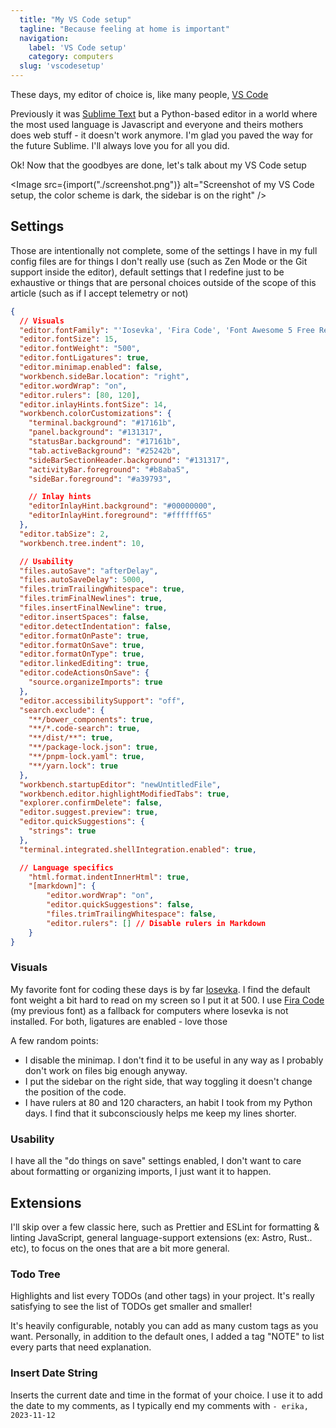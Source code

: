 ```yaml
---
  title: "My VS Code setup"
  tagline: "Because feeling at home is important"
  navigation:
    label: 'VS Code setup'
    category: computers
  slug: 'vscodesetup'
---
```


These days, my editor of choice is, like many people, [VS Code](https://code.visualstudio.com/)

Previously it was [Sublime Text](https://www.sublimetext.com/) but a Python-based editor in a world where the most used language is Javascript and everyone and theirs mothers does web stuff - it doesn't work anymore. I'm glad you paved the way for the future Sublime. I'll always love you for all you did.

Ok! Now that the goodbyes are done, let's talk about my VS Code setup

<Image
	src={import("./screenshot.png")}
	alt="Screenshot of my VS Code setup, the color scheme is dark, the sidebar is on the right"
/>

## Settings

Those are intentionally not complete, some of the settings I have in my full config files are for things I don't really use (such as Zen Mode or the Git support inside the editor), default settings that I redefine just to be exhaustive or things that are personal choices outside of the scope of this article (such as if I accept telemetry or not)

```json title="settings.json"
{
  // Visuals
  "editor.fontFamily": "'Iosevka', 'Fira Code', 'Font Awesome 5 Free Regular', 'Font Awesome 5 Free Solid', 'Font Awesome 5 Brands Regular'",
  "editor.fontSize": 15,
  "editor.fontWeight": "500",
  "editor.fontLigatures": true,
  "editor.minimap.enabled": false,
  "workbench.sideBar.location": "right",
  "editor.wordWrap": "on",
  "editor.rulers": [80, 120],
  "editor.inlayHints.fontSize": 14,
  "workbench.colorCustomizations": {
    "terminal.background": "#17161b",
    "panel.background": "#131317",
    "statusBar.background": "#17161b",
    "tab.activeBackground": "#25242b",
    "sideBarSectionHeader.background": "#131317",
    "activityBar.foreground": "#b8aba5",
    "sideBar.foreground": "#a39793",

    // Inlay hints
    "editorInlayHint.background": "#00000000",
    "editorInlayHint.foreground": "#ffffff65"
  },
  "editor.tabSize": 2,
  "workbench.tree.indent": 10,

  // Usability
  "files.autoSave": "afterDelay",
  "files.autoSaveDelay": 5000,
  "files.trimTrailingWhitespace": true,
  "files.trimFinalNewlines": true,
  "files.insertFinalNewline": true,
  "editor.insertSpaces": false,
  "editor.detectIndentation": false,
  "editor.formatOnPaste": true,
  "editor.formatOnSave": true,
  "editor.formatOnType": true,
  "editor.linkedEditing": true,
  "editor.codeActionsOnSave": {
    "source.organizeImports": true
  },
  "editor.accessibilitySupport": "off",
  "search.exclude": {
    "**/bower_components": true,
    "**/*.code-search": true,
    "**/dist/**": true,
    "**/package-lock.json": true,
    "**/pnpm-lock.yaml": true,
    "**/yarn.lock": true
  },
  "workbench.startupEditor": "newUntitledFile",
  "workbench.editor.highlightModifiedTabs": true,
  "explorer.confirmDelete": false,
  "editor.suggest.preview": true,
  "editor.quickSuggestions": {
    "strings": true
  },
  "terminal.integrated.shellIntegration.enabled": true,

  // Language specifics
	"html.format.indentInnerHtml": true,
	"[markdown]": {
		"editor.wordWrap": "on",
		"editor.quickSuggestions": false,
		"files.trimTrailingWhitespace": false,
		"editor.rulers": [] // Disable rulers in Markdown
	}
}
```

### Visuals

My favorite font for coding these days is by far [Iosevka](https://typeof.net/Iosevka/). I find the default font weight a bit hard to read on my screen so I put it at 500. I use [Fira Code](https://github.com/tonsky/FiraCode) (my previous font) as a fallback for computers where Iosevka is not installed. For both, ligatures are enabled - love those

A few random points:

- I disable the minimap. I don't find it to be useful in any way as I probably don't work on files big enough anyway.
- I put the sidebar on the right side, that way toggling it doesn't change the position of the code.
- I have rulers at 80 and 120 characters, an habit I took from my Python days. I find that it subconsciously helps me keep my lines shorter.

### Usability

I have all the "do things on save" settings enabled, I don't want to care about formatting or organizing imports, I just want it to happen.

## Extensions

I'll skip over a few classic here, such as Prettier and ESLint for formatting & linting JavaScript, general language-support extensions (ex: Astro, Rust.. etc), to focus on the ones that are a bit more general.

### Todo Tree

Highlights and list every TODOs (and other tags) in your project. It's really satisfying to see the list of TODOs get smaller and smaller!

It's heavily configurable, notably you can add as many custom tags as you want. Personally, in addition to the default ones, I added a tag "NOTE" to list every parts that need explanation.

### Insert Date String

Inserts the current date and time in the format of your choice. I use it to add the date to my comments, as I typically end my comments with `- erika, 2023-11-12`
